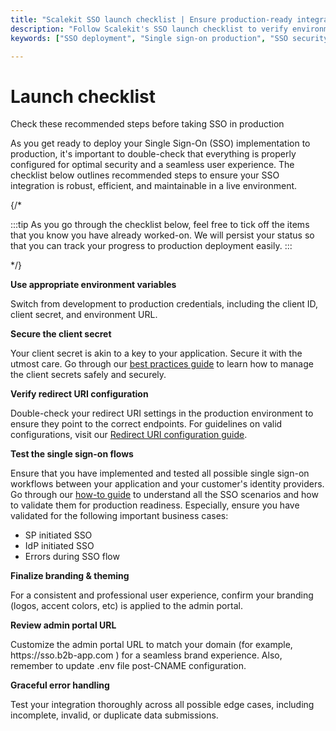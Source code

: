 ```yaml
---
title: "Scalekit SSO launch checklist | Ensure production-ready integration"
description: "Follow Scalekit's SSO launch checklist to verify environment variables, secure client secrets, configure redirect URIs, and test SSO flows before going live."
keywords: ["SSO deployment", "Single sign-on production", "SSO security", "SSO user experience", "Environment variables configuration", "Client secret security", "Redirect URI setup", "SSO branding", "Admin Portal customization", "SSO error handling", "B2B application security", "Identity management", "Authentication best practices", "SSO implementation checklist", "Enterprise SSO deployment"]

---
```

# Launch checklist

<Subtitle>
    Check these recommended steps before taking SSO in production
</Subtitle>

As you get ready to deploy your Single Sign-On (SSO) implementation to production, it's important to double-check that everything is properly configured for optimal security and a seamless user experience. The checklist below outlines recommended steps to ensure your SSO integration is robust, efficient, and maintainable in a live environment.

{/* <div className="page_right_hint">
:::tip
As you go through the checklist below, feel free to tick off the items that you know you have already worked-on. We will persist your status so that you can track your progress to production deployment easily.
:::
</div> */}

<LabeledCheckbox id="1"> **Use appropriate environment variables** </LabeledCheckbox>

Switch from development to production credentials, including the client ID, client secret, and environment URL.

<LabeledCheckbox id="2"> **Secure the client secret** </LabeledCheckbox>

Your client secret is akin to a key to your application. Secure it with the utmost care. Go through our [best practices guide](/sso/guides/key-concepts/manage-client-secrets) to learn how to manage the client secrets safely and securely.

<LabeledCheckbox id="3"> **Verify redirect URI configuration** </LabeledCheckbox>

Double-check your redirect URI settings in the production environment to ensure they point to the correct endpoints. For guidelines on valid configurations, visit our [Redirect URI configuration guide](/sso/guides/key-concepts/redirect-uri).

<LabeledCheckbox id="4"> **Test the single sign-on flows** </LabeledCheckbox>

Ensure that you have implemented and tested all possible single sign-on workflows between your application and your customer's identity providers. Go through our [how-to guide](/sso/test-sso) to understand all the SSO scenarios and how to validate them for production readiness. Especially, ensure you have validated for the following important business cases:

- SP initiated SSO
- IdP initiated SSO
- Errors during SSO flow

<LabeledCheckbox id="5"> **Finalize branding & theming** </LabeledCheckbox>

For a consistent and professional user experience, confirm your branding (logos, accent colors, etc) is applied to the admin portal.

<LabeledCheckbox id="6"> **Review admin portal URL** </LabeledCheckbox>

Customize the admin portal URL to match your domain (for example, <SimpleCode>https:<span></span>//sso.b2b-app.com </SimpleCode>) for a seamless brand experience. Also, remember to update <SimpleCode>.env</SimpleCode> file post-CNAME configuration.

<LabeledCheckbox id="7"> **Graceful error handling** </LabeledCheckbox>

Test your integration thoroughly across all possible edge cases, including incomplete, invalid, or duplicate data submissions.
